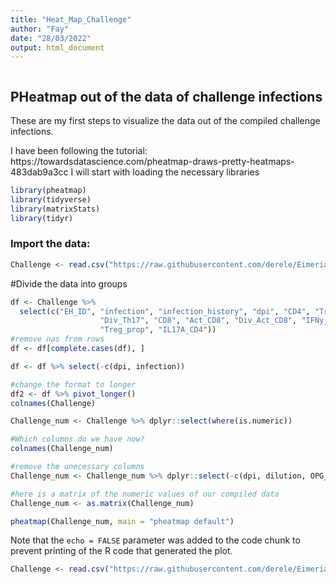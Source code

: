 ```yaml
---
title: "Heat_Map_Challenge"
author: "Fay"
date: "28/03/2022"
output: html_document
---
```


```r

```
## PHeatmap out of the data of challenge infections

These are my first steps to visualize the data out of the compiled challenge 
infections.

I have been following the tutorial: https://towardsdatascience.com/pheatmap-draws-pretty-heatmaps-483dab9a3cc
I will start with loading the necessary libraries
```r
library(pheatmap)
library(tidyverse)
library(matrixStats)
library(tidyr)
```

### Import the data:
```r
Challenge <- read.csv("https://raw.githubusercontent.com/derele/Eimeria_Lab/master/data_products/Challenge_infections.csv")
```

#Divide the data into groups
```r
df <- Challenge %>% 
  select(c("EH_ID", "infection", "infection_history", "dpi", "CD4", "Treg", "Div_Treg", "Treg17", "Th1", "Div_Th1", "Th17", 
                    "Div_Th17", "CD8", "Act_CD8", "Div_Act_CD8", "IFNy_CD4", "IFNy_CD8",  
                    "Treg_prop", "IL17A_CD4"))
#remove nas from rows
df <- df[complete.cases(df), ]  

df <- df %>% select(-c(dpi, infection))

#change the format to longer
df2 <- df %>% pivot_longer()
colnames(Challenge)
```

```r
Challenge_num <- Challenge %>% dplyr::select(where(is.numeric))

#Which columns do we have now?
colnames(Challenge_num)

#remove the unecessary columns
Challenge_num <- Challenge_num %>% dplyr::select(-c(dpi, dilution, OPG_O))

#here is a matrix of the numeric values of our compiled data
Challenge_num <- as.matrix(Challenge_num)
```

```r
pheatmap(Challenge_num, main = "pheatmap default")
```



Note that the `echo = FALSE` parameter was added to the code chunk to prevent printing of the R code that generated the plot.

```r
Challenge <- read.csv("https://raw.githubusercontent.com/derele/Eimeria_Lab/master/data_products/Challenge_infections.csv")
```